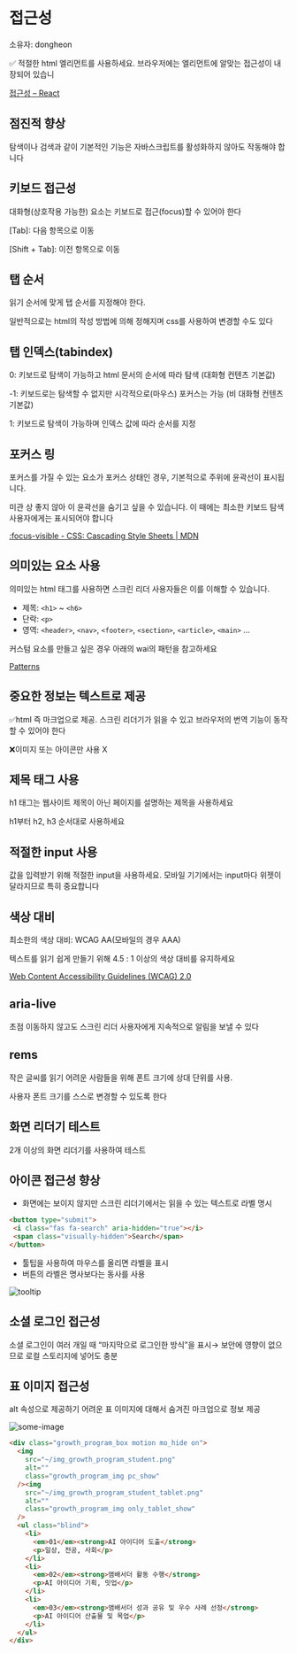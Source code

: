 # 접근성

소유자: dongheon

<aside>
✅ 적절한 html 엘리먼트를 사용하세요. 브라우저에는 엘리먼트에 알맞는 접근성이 내장되어 있습니


</aside>

[접근성 – React](https://ko.legacy.reactjs.org/docs/accessibility.html)


## 점진적 향상

탐색이나 검색과 같이 기본적인 기능은 자바스크립트를 활성화하지 않아도 작동해야 합니다


## 키보드 접근성

대화형(상호작용 가능한) 요소는 키보드로 접근(focus)할 수 있어야 한다

[Tab]: 다음 항목으로 이동

[Shift + Tab]: 이전 항목으로 이동


## 탭 순서

읽기 순서에 맞게 탭 순서를 지정해야 한다.

일반적으로는 html의 작성 방법에 의해 정해지며 css를 사용하여 변경할 수도 있다


## 탭 인덱스(tabindex)

0: 키보드로 탐색이 가능하고 html 문서의 순서에 따라 탐색 (대화형 컨텐츠 기본값)

-1: 키보드로는 탐색할 수 없지만 시각적으로(마우스) 포커스는 가능 (비 대화형 컨텐츠 기본값)

1: 키보드로 탐색이 가능하며 인덱스 값에 따라 순서를 지정


## 포커스 링

포커스를 가질 수 있는 요소가 포커스 상태인 경우, 기본적으로 주위에 윤곽선이 표시됩니다.

미관 상 좋지 않아 이 윤곽선을 숨기고 싶을 수 있습니다. 이 때에는 최소한 키보드 탐색 사용자에게는 표시되어야 합니다

[:focus-visible - CSS: Cascading Style Sheets | MDN](https://developer.mozilla.org/en-US/docs/Web/CSS/:focus-visible#focus_vs_focus-visible)


## 의미있는 요소 사용

의미있는 html 태그를 사용하면 스크린 리더 사용자들은 이를 이해할 수 있습니다.

- 제목: `<h1>` ~ `<h6>`
- 단락: `<p>`
- 영역: `<header>`, `<nav>`, `<footer>`, `<section>`, `<article>`, `<main>` …

커스텀 요소를 만들고 싶은 경우 아래의 wai의 패턴을 참고하세요

[Patterns](https://www.w3.org/WAI/ARIA/apg/patterns/)


## 중요한 정보는 텍스트로 제공

✅html 즉 마크업으로 제공. 스크린 리더기가 읽을 수 있고 브라우저의 번역 기능이 동작 할 수 있어야 한다

❌이미지 또는 아이콘만 사용 X


## 제목 태그 사용

h1 태그는 웹사이트 제목이 아닌 페이지를 설명하는 제목을 사용하세요

h1부터 h2, h3 순서대로 사용하세요


## 적절한 input 사용

값을 입력받기 위해 적절한 input을 사용하세요. 모바일 기기에서는 input마다 위젯이 달라지므로 특히 중요합니다


## 색상 대비

최소한의 색상 대비: WCAG AA(모바일의 경우 AAA)

텍스트를 읽기 쉽게 만들기 위해 4.5 : 1 이상의 색상 대비를 유지하세요

[Web Content Accessibility Guidelines (WCAG)  2.0](https://www.w3.org/TR/WCAG20/#visual-audio-contrast-contrast)


## aria-live

초점 이동하지 않고도 스크린 리더 사용자에게  지속적으로 알림을 보낼 수 있다


## rems

작은 글씨를 읽기 어려운 사람들을 위해 폰트 크기에 상대 단위를 사용.

사용자 폰트 크기를 스스로 변경할 수 있도록 한다


## 화면 리더기 테스트

2개 이상의 화면 리더기를 사용하여 테스트


## 아이콘 접근성 향상

- 화면에는 보이지 않지만 스크린 리더기에서는 읽을 수 있는 텍스트로 라벨 명시

```html
<button type="submit">
 <i class="fas fa-search" aria-hidden="true"></i>
 <span class="visually-hidden">Search</span>
</button>
```

- 툴팁을 사용하여 마우스를 올리면 라벨을 표시
- 버튼의 라벨은 명사보다는 동사를 사용

![tooltip](assets/tooltip.png)


## 소셜 로그인 접근성

소셜 로그인이 여러 개일 때 “마지막으로 로그인한 방식”을 표시→ 보안에 영향이 없으므로 로컬 스토리지에 넣어도 충분


## 표 이미지 접근성

alt 속성으로 제공하기 어려운 표 이미지에 대해서 숨겨진 마크업으로 정보 제공

![some-image](assets/some-image.png)

```html
<div class="growth_program_box motion mo_hide on">
  <img
    src="~/img_growth_program_student.png"
    alt=""
    class="growth_program_img pc_show"
  /><img
    src="~/img_growth_program_student_tablet.png"
    alt=""
    class="growth_program_img only_tablet_show"
  />
  <ul class="blind">
    <li>
      <em>01</em><strong>AI 아이디어 도출</strong>
      <p>일상, 전공, 사회</p>
    </li>
    <li>
      <em>02</em><strong>앰배서더 활동 수행</strong>
      <p>AI 아이디어 기획, 밋업</p>
    </li>
    <li>
      <em>03</em><strong>앰배서더 성과 공유 및 우수 사례 선정</strong>
      <p>AI 아이디어 산출물 및 목업</p>
    </li>
  </ul>
</div>
```
